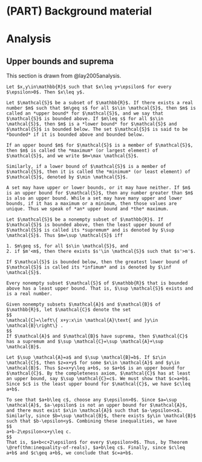 # (PART) Background material {-} 

# Analysis {#analysis}

## Upper bounds and suprema

This section is drawn from @lay2005analysis.

```theorem
Let $x,y\in\mathbb{R}$ such that $x\leq y+\epsilon$ for every $\epsilon>0$. Then $x\leq y$.
```

```definition
Let $\mathcal{S}$ be a subset of $\mathbb{R}$. If there exists a real number $m$ such that $m\geq s$ for all $s\in \mathcal{S}$, then $m$ is called an *upper bound* for $\mathcal{S}$, and we say that $\mathcal{S}$ is bounded above. If $m\leq s$ for all $s\in \mathcal{S}$, then $m$ is a *lower bound* for $\mathcal{S}$ and $\mathcal{S}$ is bounded below. The set $\mathcal{S}$ is said to be *bounded* if it is bounded above and bounded below.

If an upper bound $m$ for $\mathcal{S}$ is a member of $\mathcal{S}$, then $m$ is called the *maximum* (or largest element) of $\mathcal{S}$, and we write $m=\max \mathcal{S}$.

Similarly, if a lower bound of $\mathcal{S}$ is a member of $\mathcal{S}$, then it is called the *minimum* (or least element) of $\mathcal{S}$, denoted by $\min \mathcal{S}$.

A set may have upper or lower bounds, or it may have neither. If $m$ is an upper bound for $\mathcal{S}$, then any number greater than $m$ is also an upper bound. While a set may have many upper and lower bounds, if it has a maximum or a minimum, then those values are unique. Thus we speak of *an* upper bound and *the* maximum.
```

```definition
Let $\mathcal{S}$ be a nonempty subset of $\mathbb{R}$. If $\mathcal{S}$ is bounded above, then the least upper bound of $\mathcal{S}$ is called its *supremum* and is denoted by $\sup \mathcal{S}$. Thus $m=\sup \mathcal{S}$ iff

1. $m\geq s$, for all $s\in \mathcal{S}$, and
2. if $m'<m$, then there exists $s'\in \mathcal{S}$ such that $s'>m'$.

If $\mathcal{S}$ is bounded below, then the greatest lower bound of $\mathcal{S}$ is called its *infimum* and is denoted by $\inf \mathcal{S}$.
```

```definition
Every nonempty subset $\mathcal{S}$ of $\mathbb{R}$ that is bounded above has a least upper bound. That is, $\sup \mathcal{S}$ exists and is a real number.
```

```theorem
Given nonempty subsets $\mathcal{A}$ and $\mathcal{B}$ of $\mathbb{R}$, let $\mathcal{C}$ denote the set
$$
\mathcal{C}=\left\{ x+y:x\in \mathcal{A}\text{ and }y\in \mathcal{B}\right\} .
$$
If $\mathcal{A}$ and $\mathcal{B}$ have suprema, then $\mathcal{C}$ has a supremum and $\sup \mathcal{C}=\sup \mathcal{A}+\sup \mathcal{B}$.
```

```proof
Let $\sup \mathcal{A}=a$ and $\sup \mathcal{B}=b$. If $z\in \mathcal{C}$, then $z=x+y$ for some $x\in \mathcal{A}$ and $y\in \mathcal{B}$. Thus $z=x+y\leq a+b$, so $a+b$ is an upper bound for $\mathcal{C}$. By the completeness axiom, $\mathcal{C}$ has at least an upper bound, say $\sup \mathcal{C}=c$. We must show that $c=a+b$. Since $c$ is the least upper bound for $\mathcal{C}$, we have $c\leq a+b$.

To see that $a+b\leq c$, choose any $\epsilon>0$. Since $a=\sup \mathcal{A}$, $a-\epsilon$ is not an upper bound for $\mathcal{A}$, and there must exist $x\in \mathcal{A}$ such that $a-\epsilon<x$. Similarly, since $b=\sup \mathcal{B}$, there exists $y\in \mathcal{B}$ such that $b-\epsilon<y$. Combining these inequalities, we have
$$
a+b-2\epsilon<x+y\leq c.
$$
That is, $a+b<c+2\epsilon$ for every $\epsilon>0$. Thus, by Theorem \@ref(thm:inequality-of-reals), $a+b\leq c$. Finally, since $c\leq a+b$ and $c\geq a+b$, we conclude that $c=a+b$.
```
